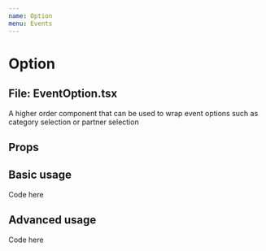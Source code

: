 ```yaml
---
name: Option
menu: Events
---
```



# Option
## File: EventOption.tsx

A higher order component that can be used to wrap event options such as category selection or partner selection

## Props

<Props of={EventOption} />

## Basic usage

<Playground>
    <EventOption>
        Code here
    </EventOption>
</Playground>

## Advanced usage

<Playground>
    <EventOption icon={Clock}>
        Code here
    </EventOption>
</Playground>
